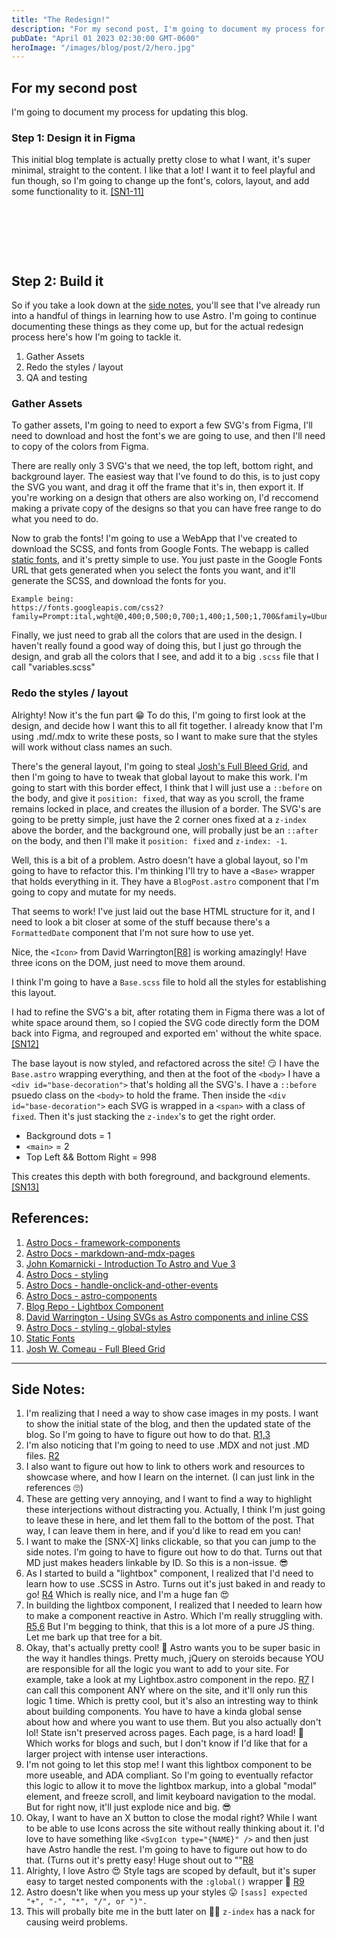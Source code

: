 ```yaml
---
title: "The Redesign!"
description: "For my second post, I'm going to document my process for updating this blog."
pubDate: "April 01 2023 02:30:00 GMT-0600"
heroImage: "/images/blog/post/2/hero.jpg"
---
```



## For my second post

I'm going to document my process for updating this blog.

### Step 1: Design it in Figma

This initial blog template is actually pretty close to what I want, it's super minimal, straight to the content.
I like that a lot! I want it to feel playful and fun though, so I'm going to change up the font's, colors, layout, and
add some functionality to it. [[SN1-11]](#side-notes)

<br />

<Lightbox
	image='/images/blog/post/2/initial.jpg'
	caption='Initial Templates'
	alt='An image that shows the 3 main initial templates for this blog.'
/>

<br />

<Lightbox
	image='/images/blog/post/2/redesigned.jpg'
	caption='Redeisgned Templates'
	alt='An image that shows the 3 main redesigned templates for this blog.'
/>

<br />

## Step 2: Build it

So if you take a look down at the [side notes](#side-notes), you'll see that I've already run into a handful of things
in learning how to use Astro. I'm going to continue documenting these things as they come up, but for the actual redesign
process here's how I'm going to tackle it.

1. Gather Assets
2. Redo the styles / layout
3. QA and testing

### Gather Assets

To gather assets, I'm going to need to export a few SVG's from Figma, I'll need to download and host the font's we are going
to use, and then I'll need to copy of the colors from Figma.

There are really only 3 SVG's that we need, the top left, bottom right, and background layer. The easiest way that I've
found to do this, is to just copy the SVG you want, and drag it off the frame that it's in, then export it. If you're working
on a design that others are also working on, I'd reccomend making a private copy of the designs so that you can have free
range to do what you need to do.

Now to grab the fonts! I'm going to use a WebApp that I've created to download the SCSS, and fonts from Google Fonts.
The webapp is called [static fonts](https://static-fonts.com/), and it's pretty simple to use. You just paste in the Google
Fonts URL that gets generated when you select the fonts you want, and it'll generate the SCSS, and download the fonts for you.

```
Example being:
https://fonts.googleapis.com/css2?family=Prompt:ital,wght@0,400;0,500;0,700;1,400;1,500;1,700&family=Ubuntu:ital,wght@0,400;0,500;0,700;1,400;1,500;1,700&display=swap
```

Finally, we just need to grab all the colors that are used in the design. I haven't really found a good way of doing this,
but I just go through the design, and grab all the colors that I see, and add it to a big `.scss` file that I call "variables.scss"

### Redo the styles / layout

Alrighty! Now it's the fun part 😁 To do this, I'm going to first look at the design, and decide how I want this to all
fit together. I already know that I'm using .md/.mdx to write these posts, so I want to make sure that the styles will
work without class names an such.

There's the general layout, I'm going to steal [Josh's Full Bleed Grid](https://www.joshwcomeau.com/css/full-bleed/), and then
I'm going to have to tweak that global layout to make this work. I'm going to start with this border effect, I think that
I will just use a `::before` on the body, and give it `position: fixed`, that way as you scroll, the frame remains locked
in place, and creates the illusion of a border. The SVG's are going to be pretty simple, just have the 2 corner ones fixed
at a `z-index` above the border, and the background one, will probally just be an `::after` on the body, and then I'll
make it `position: fixed` and `z-index: -1`.

Well, this is a bit of a problem. Astro doesn't have a global layout, so I'm going to have to refactor this. I'm thinking
I'll try to have a `<Base>` wrapper that holds everything in it. They have a `BlogPost.astro` component that I'm going to
copy and mutate for my needs.

That seems to work! I've just laid out the base HTML structure for it, and I need to look a bit closer at some of the stuff
because there's a `FormattedDate` component that I'm not sure how to use yet.

Nice, the `<Icon>` from David Warrington[[R8]](#references) is working amazingly! Have three icons on the DOM, just need
to move them around.

I think I'm going to have a `Base.scss` file to hold all the styles for establishing this layout.

I had to refine the SVG's a bit, after rotating them in Figma there was a lot of white space around them, so I copied the
SVG code directly form the DOM back into Figma, and regrouped and exported em' without the white space.[[SN12]](#side-notes)

The base layout is now styled, and refactored across the site! 😏 I have the `Base.astro` wrapping everything, and then
at the foot of the `<body>` I have a `<div id="base-decoration">` that's holding all the SVG's. I have a `::before` psuedo
class on the `<body>` to hold the frame. Then inside the `<div id="base-decoration">` each SVG is wrapped in a `<span>`
with a class of `fixed`. Then it's just stacking the `z-index`'s to get the right order.

- Background dots = 1
- `<main>` = 2
- Top Left && Bottom Right = 998

This creates this depth with both foreground, and background elements. [[SN13]](#side-notes)

## References:

1. [Astro Docs - framework-components ](https://docs.astro.build/en/core-concepts/framework-components/)
2. [Astro Docs - markdown-and-mdx-pages ](https://docs.astro.build/en/guides/markdown-content/#markdown-and-mdx-pages)
3. [John Komarnicki - Introduction To Astro and Vue 3 ](https://www.youtube.com/watch?v=e9NV6mBKe30)
4. [Astro Docs - styling](https://docs.astro.build/en/guides/styling/)
5. [Astro Docs - handle-onclick-and-other-events](https://docs.astro.build/en/guides/client-side-scripts/#handle-onclick-and-other-events)
6. [Astro Docs - astro-components](https://docs.astro.build/en/core-concepts/astro-components/)
7. [Blog Repo - Lightbox Component](https://github.com/tubstrr/blog/tree/main/src/components/media/Lightbox.astro)
8. [David Warrington - Using SVGs as Astro components and inline CSS](https://ellodave.dev/blog/article/using-svgs-as-astro-components-and-inline-css/)
9. [Astro Docs - styling - global-styles](https://docs.astro.build/en/guides/styling/#global-styles)
10. [Static Fonts](https://static-fonts.com/)
11. [Josh W. Comeau - Full Bleed Grid](https://www.joshwcomeau.com/css/full-bleed/)

---

## Side Notes:

1. I'm realizing that I need a way to show case images in my posts. I want to show the initial state of the blog, and then the updated state of the blog. So I'm going to have to figure out how to do that. [R1,3](#references)
2. I'm also noticing that I'm going to need to use .MDX and not just .MD files. [R2](#references)
3. I also want to figure out how to link to others work and resources to showcase where, and how I learn on the internet. (I can just link in the references 🙄)
4. These are getting very annoying, and I want to find a way to highlight these interjections without distracting you. Actually, I think I'm just going to leave these in here, and let them fall to the bottom of the post. That way, I can leave them in here, and if you'd like to read em you can!
5. I want to make the [SNX-X] links clickable, so that you can jump to the side notes. I'm going to have to figure out how to do that. Turns out that MD just makes headers linkable by ID. So this is a non-issue. 😎
6. As I started to build a "lightbox" component, I realized that I'd need to learn how to use .SCSS in Astro. Turns out it's just baked in and ready to go! [R4](#references) Which is really nice, and I'm a huge fan 😍
7. In building the lightbox component, I realized that I needed to learn how to make a component reactive in Astro. Which I'm really struggling with. [R5,6](#references) But I'm begging to think, that this is a lot more of a pure JS thing. Let me bark up that tree for a bit.
8. Okay, that's actually pretty cool! 🤯 Astro wants you to be super basic in the way it handles things. Pretty much, jQuery on steroids because YOU are responsible for all the logic you want to add to your site. For example, take a look at my Lightbox.astro component in the repo. [R7](#references) I can call this component ANY where on the site, and it'll only run this logic 1 time. Which is pretty cool, but it's also an intresting way to think about building components. You have to have a kinda global sense about how and where you want to use them. But you also actually don't lol! State isn't preserved across pages. Each page, is a hard load! 🤯 Which works for blogs and such, but I don't know if I'd like that for a larger project with intense user interactions.
9. I'm not going to let this stop me! I want this lightbox component to be more useable, and ADA compliant. So I'm going to eventually refactor this logic to allow it to move the lightbox markup, into a global "modal" element, and freeze scroll, and limit keyboard navigation to the modal. But for right now, it'll just explode nice and big. 😎
10. Okay, I want to have an X button to close the modal right? While I want to be able to use Icons across the site without really thinking about it. I'd love to have something like `<SvgIcon type="{NAME}" />` and then just have Astro handle the rest. I'm going to have to figure out how to do that. (Turns out it's pretty easy! Huge shout out to ""[R8](#references)
11. Alrighty, I love Astro 😍 Style tags are scoped by default, but it's super easy to target nested components with the `:global()` wrapper 🤯 [R9](#references)
12. Astro doesn't like when you mess up your styles 😛 `[sass] expected "+", "-", "*", "/", or ")".`
13. This will probally bite me in the butt later on 😮‍💨 `z-index` has a nack for causing weird problems.
